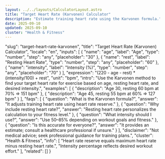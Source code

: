 ```yaml
---
layout: ../../layouts/CalculatorLayout.astro
title: "Target Heart Rate (Karvonen) Calculator"
description: "Estimate training heart rate using the Karvonen formula."
date: 2025-09-10
updated: 2025-09-10
cluster: "Health & Fitness"
---
```


  "slug": "target-heart-rate-karvonen",
  "title": "Target Heart Rate (Karvonen) Calculator",
  "locale": "en",
  "inputs": [
    { "name": "age", "label": "Age", "type": "number", "step": "any", "placeholder": "30" },
    { "name": "rest", "label": "Resting Heart Rate", "type": "number", "step": "any", "placeholder": "60" },
    { "name": "intensity", "label": "Intensity (%)", "type": "number", "step": "any", "placeholder": "70" }
  ],
  "expression": "(220 - age - rest) * (intensity/100) + rest",
  "unit": "bpm",
  "intro": "Use the Karvonen method to find your target heart rate for exercise based on age, resting heart rate, and desired intensity.",
  "examples": [
    { "description": "Age 30, resting 60 bpm at 70% ⇒ 151 bpm" },
    { "description": "Age 45, resting 55 bpm at 60% ⇒ 127 bpm" }
  ],
  "faqs": [
    { "question": "What is the Karvonen formula?", "answer": "It adjusts training heart rate using heart rate reserve." },
    { "question": "Why include resting heart rate?", "answer": "Resting heart rate personalizes the calculation to your fitness level." },
    { "question": "What intensity should I use?", "answer": "Use 50–85% depending on workout goals and fitness." },
    { "question": "Is this accurate for everyone?", "answer": "It provides an estimate; consult a healthcare professional if unsure." }
  ],
  "disclaimer": "Not medical advice; seek professional guidance for training plans.",
  "cluster": "Health & Fitness",
  "info": [
    "Heart rate reserve equals maximum heart rate minus resting heart rate.",
    "Intensity percentage reflects desired workout effort."
  ],
  "related": []
}

<Calculator schema={schema} />
